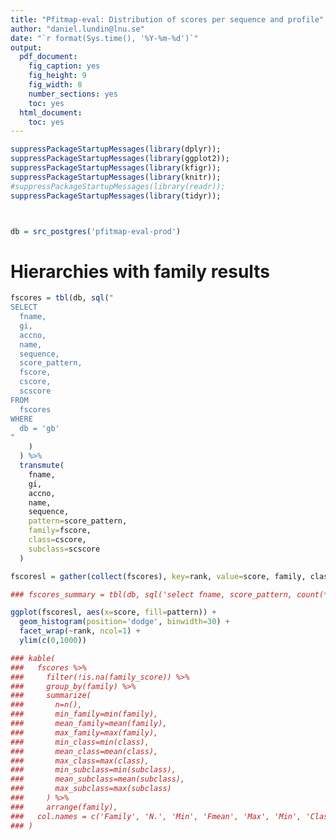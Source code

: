```yaml
---
title: "Pfitmap-eval: Distribution of scores per sequence and profile"
author: "daniel.lundin@lnu.se"
date: "`r format(Sys.time(), '%Y-%m-%d')`"
output:
  pdf_document:
    fig_caption: yes
    fig_height: 9
    fig_width: 8
    number_sections: yes
    toc: yes
  html_document:
    toc: yes
---
```


```r

suppressPackageStartupMessages(library(dplyr));
suppressPackageStartupMessages(library(ggplot2));
suppressPackageStartupMessages(library(kfigr));
suppressPackageStartupMessages(library(knitr));
#suppressPackageStartupMessages(library(readr));
suppressPackageStartupMessages(library(tidyr));

```

```r

```

```r

```

```r

db = src_postgres('pfitmap-eval-prod')

```

# Hierarchies with family results
 
```r

fscores = tbl(db, sql("
SELECT 
  fname,
  gi,
  accno,
  name,
  sequence,
  score_pattern,
  fscore,
  cscore,
  scscore
FROM
  fscores
WHERE 
  db = 'gb'
"
    )
  ) %>%
  transmute(
    fname,
    gi,
    accno,
    name,
    sequence,
    pattern=score_pattern, 
    family=fscore, 
    class=cscore, 
    subclass=scscore
  )

fscoresl = gather(collect(fscores), key=rank, value=score, family, class, subclass)

### fscores_summary = tbl(db, sql('select fname, score_pattern, count(*), avg(fscore), avg(cscore), avg(scscore) from fscores group by 1, 2 order by 1,2'))

```

```r

ggplot(fscoresl, aes(x=score, fill=pattern)) + 
  geom_histogram(position='dodge', binwidth=30) + 
  facet_wrap(~rank, ncol=1) + 
  ylim(c(0,1000))

```


```r

### kable(
###   fscores %>% 
###     filter(!is.na(family_score)) %>%
###     group_by(family) %>% 
###     summarize(
###       n=n(), 
###       min_family=min(family),
###       mean_family=mean(family),
###       max_family=max(family),
###       min_class=min(class),
###       mean_class=mean(class),
###       max_class=max(class),
###       min_subclass=min(subclass),
###       mean_subclass=mean(subclass),
###       max_subclass=max(subclass)
###     ) %>%
###     arrange(family),
###   col.names = c('Family', 'N.', 'Min', 'Fmean', 'Max', 'Min', 'Classmean', 'Max', 'Min', 'SBmean', 'Max')
### )

```
